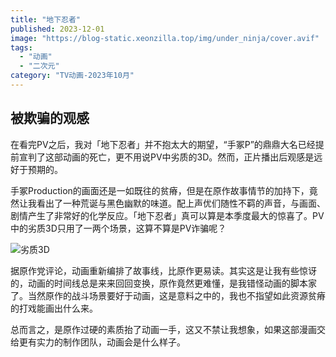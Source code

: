 ```yaml
---
title: "地下忍者"
published: 2023-12-01
image: "https://blog-static.xeonzilla.top/img/under_ninja/cover.avif"
tags:
  - "动画"
  - "二次元"
category: "TV动画-2023年10月"
---
```


## 被欺骗的观感
在看完PV之后，我对「地下忍者」并不抱太大的期望，“手冢P”的鼎鼎大名已经提前宣判了这部动画的死亡，更不用说PV中劣质的3D。然而，正片播出后观感是远好于预期的。

手冢Production的画面还是一如既往的贫瘠，但是在原作故事情节的加持下，竟然让我看出了一种荒诞与黑色幽默的味道。配上声优们随性不羁的声音，与画面、剧情产生了非常好的化学反应。「地下忍者」真可以算是本季度最大的惊喜了。PV中的劣质3D只用了一两个场景，这算不算是PV诈骗呢？

<Image src="https://blog-static.xeonzilla.top/img/under_ninja/01.avif" alt="劣质3D" format="avif" inferSize />

据原作党评论，动画重新编排了故事线，比原作更易读。其实这是让我有些惊讶的，动画的时间线总是来来回回变换，原作竟然更难懂，是我错怪动画的脚本家了。当然原作的战斗场景要好于动画，这是意料之中的，我也不指望如此资源贫瘠的打戏能画出什么来。

总而言之，是原作过硬的素质抬了动画一手，这又不禁让我想象，如果这部漫画交给更有实力的制作团队，动画会是什么样子。
